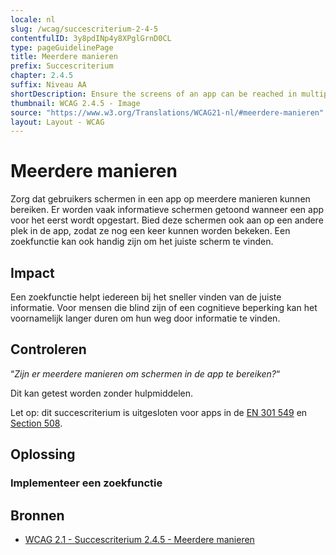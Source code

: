 ```yaml
---
locale: nl
slug: /wcag/succescriterium-2-4-5
contentfulID: 3y8pdINp4y8XPglGrnD0CL
type: pageGuidelinePage
title: Meerdere manieren
prefix: Succescriterium
chapter: 2.4.5
suffix: Niveau AA
shortDescription: Ensure the screens of an app can be reached in multiple ways.
thumbnail: WCAG 2.4.5 - Image
source: "https://www.w3.org/Translations/WCAG21-nl/#meerdere-manieren"
layout: Layout - WCAG
---
```


# Meerdere manieren

Zorg dat gebruikers schermen in een app op meerdere manieren kunnen bereiken. Er worden vaak informatieve schermen getoond wanneer een app voor het eerst wordt opgestart. Bied deze schermen ook aan op een andere plek in de app, zodat ze nog een keer kunnen worden bekeken. Een zoekfunctie kan ook handig zijn om het juiste scherm te vinden.

## Impact

Een zoekfunctie helpt iedereen bij het sneller vinden van de juiste informatie. Voor mensen die blind zijn of een cognitieve beperking kan het voornamelijk langer duren om hun weg door informatie te vinden.

## Controleren

“*Zijn er meerdere manieren om schermen in de app te bereiken?*“

Dit kan getest worden zonder hulpmiddelen.

Let op: dit succescriterium is uitgesloten voor apps in de [EN 301 549](/nl/richtlijnen/en-301-549) en [Section 508](/nl/richtlijnen/section-508).

## Oplossing

### Implementeer een zoekfunctie

<CodeSample id="screen-search" locale="nl"/>

## Bronnen

- [WCAG 2.1 - Succescriterium 2.4.5 - Meerdere manieren](https://www.w3.org/Translations/WCAG21-nl/#meerdere-manieren)